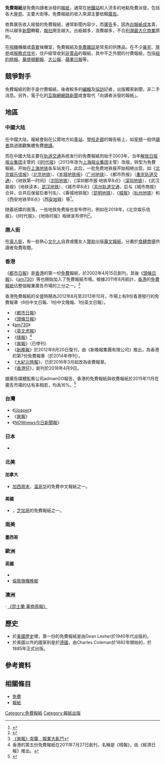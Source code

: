 {{Expand|time=2011-08-20}}
'''免費報紙'''是免費向讀者派發的[[報紙|報紙]]，通常在[[地鐵站|地鐵站]]和人流多的地點免費派發，包括各大[[屋苑|屋苑]]、主要大街等。免費報紙的收入來源主要依賴[[廣告|廣告]]。

依靠廣告收入經營的免費報紙，通常新聞內容少，而[[廣告|廣告]]多，因為[[白報紙|白報紙]][[成本|成本]]貴，所以越多[[新聞|新聞]]轉載，[[報社|報社]]開支越大。出紙越多，浪費越多，不合[[利潤最大化|利潤最大化]][[商業|商業]]原則。

在[[飛機|飛機]]機艙或[[貴賓|貴賓]]候機室，免費報紙及[[免費雜誌|免費雜誌]]是常見的供應品。在不少[[豪宅|豪宅]]、[[屋苑|屋苑]]或[[服務式住宅|服務式住宅]]，住戶經常收到[[非賣品|非賣品]]的報紙，其中不乏外間的付費報紙，包括[[紐約時報|紐約時報]]、[[華盛頓郵報|華盛頓郵報]]、[[大公報|大公報]]、[[蘋果日報|蘋果日報]]等。

== 競爭對手 ==
免費報紙的對手是付費報紙，後者較多的[[編輯|編輯]]及[[採訪|採訪]]記者，出版獨家新聞，非二手消息。另外，電子化的[[互聯網|互聯網]][[網路新聞|網路新聞]]或會取代「向讀者派發的報紙」。

== 地區 ==
{{globalize|time=2011-05-17T10:01:37+00:00}}
=== 中國大陆 ===
在中國大陆，報紙會貼在公眾地方如[[車站|車站]]、[[學校|學校]][[走廊|走廊]]的報告板上，如[[皇榜|皇榜]]一般供[[讀者|讀者]]路過圍觀集體免費[[閱讀|閱讀]]。

而在中國大陆主要在[[轨道交通|轨道交通]]系统发行的免費報紙则始于2003年，当年[[解放日报报业集团|解放日报报业集团]]主管的《[[I时代报|I时代报]]》（2013年改为[[上海报业集团|上海报业集团]]主管）改版，转型为免費報紙，开始在[[上海地铁|上海地铁]]各车站发行。此后，一批免费地铁报开始相继出现，如《[[北京娱乐信报|北京娱乐信报]]》（[[北京地铁|北京地铁]]）、《[[羊城地铁报|羊城地铁报]]》（[[广州地铁|广州地铁]]）、《都市热报》（[[重庆轨道交通|重庆轨道交通]]）、《地铁第一时间》（[[沈阳地铁|沈阳地铁]]）、《深圳都市报·地铁早8点》（[[深圳地铁|深圳地铁]]）、《武汉晨报》（地铁读本，[[武汉地铁|武汉地铁]]）、《城市早8点》（[[苏州轨道交通|苏州轨道交通]]，后与《城市商报》合并，合并后保留后者刊名）、《春城地铁报》（[[昆明地铁|昆明地铁]]）、《[[城报|城报]]》（[[杭州地铁|杭州地铁]]）和《西安地铁早8点》（[[西安地铁|西安地铁]]）等<ref>{{Cite web |url=http://media.people.com.cn/n/2014/0909/c382352-25625489.html |title=浅析我国免费报纸的生存发展之路 |accessdate=2018-05-10 |archive-date=2020-05-10 |archive-url=https://web.archive.org/web/20200510035157/http://media.people.com.cn/n/2014/0909/c382352-25625489.html |dead-url=no }}</ref>。

随着纸媒的衰落，一些地铁免费报也宣布停刊，例如在2018年，《北京娱乐信报》、《I时代报》、《地铁时报》相继宣布停刊<ref>{{Cite web |url=http://www.g.com.cn/tech/25011804/ |title=《I时代报》休刊！地铁越来越多，地铁报却垮了！ |accessdate=2018-05-10 |archive-date=2020-11-07 |archive-url=https://web.archive.org/web/20201107023141/http://www.g.com.cn/tech/25011804/ |dead-url=no }}</ref>。

=== 唐人街 ===
在[[唐人街|唐人街]]，有一些熱心[[文化人|文化人]]自資或獲友人[[贊助|贊助]]出版[[華文報紙|華文報紙]]，分置於[[食肆|食肆]][[商場|商場]]供讀者免費取閱。

=== 香港 ===
《[[都市日報|都市日報]]》是[[香港|香港]]的第一份[[免費|免費]]報紙，於2002年4月15日創刊，其後《[[頭條日報|頭條日報]]》、《[[am730|am730]]》等也開始加入了免費報紙市場。根據2011年8月統計，[[香港|香港]]的[[免費|免費]][[報紙|報紙]]佔整個報業廣告市場的三分之一。<ref>[http://hk.next.nextmedia.com/template/next/art_main.php?iss_id=1118&sec_id=1000853&art_id=15511375 《爽報》突襲　報業大亂鬥]</ref>

香港免費報紙的全盛時期為2012年8月至2013年10月，市場上有8份香港發行的免費報章（6份中文日報、1份中文晚報、1份英文日報）。

* 《[[都市日報|都市日報]]》
* 《[[頭條日報|頭條日報]]》
* 《[[am730|am730]]》
* 《[[英文虎報|英文虎報]]》
* 《[[晴報|晴報]]》<ref>香港的第五份免費報紙在2011年7月27日創刊，名稱是《晴報》，由《經濟日報》推出。</ref>
* 《[[爽報_(香港)|爽報]]》（已停刊）
* 《[[新晚報_(免費報紙)|新晚報]]》於2012年8月20日復刊，由《新晚報集團有限公司》推出，為香港的第7份免費報章（於2014年停刊）。
* 《[[大紀元時報|大紀元時報]]》，已於2016年3月起改為收費報章。
* 《[[香港仔_(報紙)|香港仔]]》，創刊於2018年4月9日。

據廣告媒體監察公司admanGO報告，香港的免費報紙與收費報紙於2015年11月在廣告市場的佔有率相若，均為16%。<ref>{{Cite news |url=http://hk.apple.nextmedia.com/financeestate/art/20151223/19422702 |title=11月金融業廣告勁縮26% |work=蘋果日報 |date=2015-12-23 |accessdate=2015-12-24 |archive-date=2017-06-16 |archive-url=https://web.archive.org/web/20170616130010/http://hk.apple.nextmedia.com/financeestate/art/20151223/19422702 |dead-url=no }}</ref>

=== 台灣 ===
* 《[[Upaper|Upaper]]》
* 《[[爽報_(台灣)|爽報]]》
* 《[[NOWnews|NOWnews]][[今日新聞報|今日新聞報]]》

=== 日本 ===
* 　

=== 北美 ===
==== 加拿大====
* [[加西周末|加西周末]]，[[温哥华|温哥华]]的免費中文報紙之一。

==== 美國 ====
* {{tsl|en|RedEye|RedEye}}，[[芝加哥|芝加哥]]的免費報紙之一。

=== 南美 ===
==== 墨西哥 ====
{{Expand|time=2011-08-20}}

=== 歐洲 ===
==== 英國 ====
* {{tsl|en|Birmingham Daily News|伯明翰日報}}
*[[倫敦旗幟晚報|倫敦旗幟晚報]]

=== 澳洲 ===
‧ [http://www.qabwmobile.com.au 《昆士蘭 華商周報》]{{Wayback|url=http://www.qabwmobile.com.au/ |date=20201101012949 }}

{{Expand|time=2011-08-20}}

== 歷史 ==
{{Expand|time=2011-08-20}}
* 於[[美國歷史|美國歷史]]裡，第一份的免費報紙是由Dean Lesher於1940年代出版的{{tsl|en|Contra Costa Times|康特拉科斯塔時報}}。
* 於美國以外的國家則是於[[德國|德國]]，由Charles Coleman於1882年開始的{{tsl|de|Lübecker Nachrichten|呂貝克日報}}，於1885年正式出版。

== 參考資料 ==
<div class="references-small">
<references />
</div>

== 相關條目 ==
* [[免費|免費]]
* [[報紙|報紙]]

{{Authority control}}
[[Category:免費報紙|Category:免費報紙]]
[[Category:報紙出版|Category:報紙出版]]